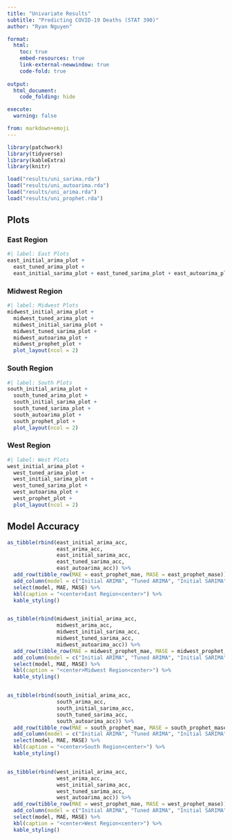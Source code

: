 ```yaml
---
title: "Univariate Results"
subtitle: "Predicting COVID-19 Deaths (STAT 390)" 
author: "Ryan Nguyen"

format:
  html:
    toc: true
    embed-resources: true
    link-external-newwindow: true
    code-fold: true
    
output:
  html_document:
    code_folding: hide

execute:
  warning: false

from: markdown+emoji 
---
```


```r
library(patchwork)
library(tidyverse)
library(kableExtra)
library(knitr)

load("results/uni_sarima.rda")
load("results/uni_autoarima.rda")
load("results/uni_arima.rda")
load("results/uni_prophet.rda")
```

## Plots

### East Region
```r
#| label: East Plots
east_initial_arima_plot +
  east_tuned_arima_plot +
  east_initial_sarima_plot + east_tuned_sarima_plot + east_autoarima_plot + east_prophet_plot + plot_layout(ncol = 2)
```

### Midwest Region
```r
#| label: Midwest Plots
midwest_initial_arima_plot +
  midwest_tuned_arima_plot +
  midwest_initial_sarima_plot + 
  midwest_tuned_sarima_plot + 
  midwest_autoarima_plot + 
  midwest_prophet_plot +
  plot_layout(ncol = 2)
```

### South Region
```r
#| label: South Plots
south_initial_arima_plot +
  south_tuned_arima_plot +
  south_initial_sarima_plot + 
  south_tuned_sarima_plot + 
  south_autoarima_plot + 
  south_prophet_plot +
  plot_layout(ncol = 2)
```

### West Region 
```r
#| label: West Plots
west_initial_arima_plot +
  west_tuned_arima_plot +
  west_initial_sarima_plot +
  west_tuned_sarima_plot + 
  west_autoarima_plot + 
  west_prophet_plot +
  plot_layout(ncol = 2)
```


## Model Accuracy
```r
as_tibble(rbind(east_initial_arima_acc,
                east_arima_acc,
                east_initial_sarima_acc,
                east_tuned_sarima_acc,
                east_autoarima_acc)) %>% 
  add_row(tibble_row(MAE = east_prophet_mae, MASE = east_prophet_mase)) %>% 
  add_column(model = c("Initial ARIMA", "Tuned ARIMA", "Initial SARIMA", "Tuned SARIMA", "Auto ARIMA", "Prophet")) %>% 
  select(model, MAE, MASE) %>% 
  kbl(caption = "<center>East Region<center>") %>% 
  kable_styling()


as_tibble(rbind(midwest_initial_arima_acc,
                midwest_arima_acc,
                midwest_initial_sarima_acc,
                midwest_tuned_sarima_acc,
                midwest_autoarima_acc)) %>% 
  add_row(tibble_row(MAE = midwest_prophet_mae, MASE = midwest_prophet_mase)) %>% 
  add_column(model = c("Initial ARIMA", "Tuned ARIMA", "Initial SARIMA", "Tuned SARIMA", "Auto ARIMA", "Prophet")) %>% 
  select(model, MAE, MASE) %>% 
  kbl(caption = "<center>Midwest Region<center>") %>% 
  kable_styling()


as_tibble(rbind(south_initial_arima_acc,
                south_arima_acc,
                south_initial_sarima_acc,
                south_tuned_sarima_acc,
                south_autoarima_acc)) %>% 
  add_row(tibble_row(MAE = south_prophet_mae, MASE = south_prophet_mase)) %>% 
  add_column(model = c("Initial ARIMA", "Tuned ARIMA", "Initial SARIMA", "Tuned SARIMA", "Auto ARIMA", "Prophet")) %>% 
  select(model, MAE, MASE) %>% 
  kbl(caption = "<center>South Region<center>") %>% 
  kable_styling()


as_tibble(rbind(west_initial_arima_acc,
                west_arima_acc,
                west_initial_sarima_acc,
                west_tuned_sarima_acc,
                west_autoarima_acc)) %>% 
  add_row(tibble_row(MAE = west_prophet_mae, MASE = west_prophet_mase)) %>% 
  add_column(model = c("Initial ARIMA", "Tuned ARIMA", "Initial SARIMA", "Tuned SARIMA", "Auto ARIMA", "Prophet")) %>% 
  select(model, MAE, MASE) %>% 
  kbl(caption = "<center>West Region<center>") %>% 
  kable_styling()

```

